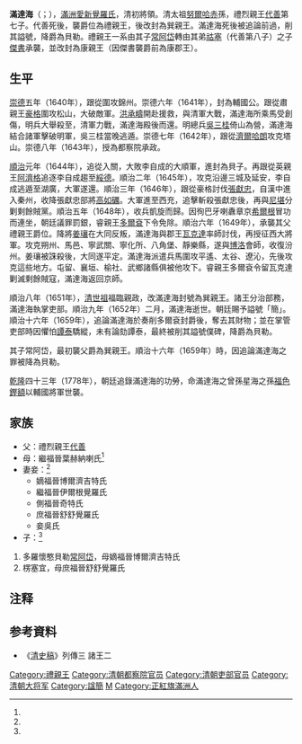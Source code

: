 {{Manchu name|[[爱新觉罗氏|爱新觉罗]]}}
'''滿達海'''（{{lang-mnc|ᠮᠠᠨᡩᠠᡥᠠᡳ|v=mandahai}}；{{Bd|1622年|4月30日（天命七年三月二十）<ref name=ax>《[[愛新覺羅宗譜|愛新覺羅宗譜]]》乙冊，3735－3737頁。</ref>|1652年|3月15日（順治九年二月初六）<ref name=ax/>}}），[[滿洲|滿洲]][[愛新覺羅氏|愛新覺羅氏]]，清初將領。清太祖[[努爾哈赤|努爾哈赤]]孫，禮烈親王[[代善|代善]]第七子。代善死後，襲爵位為禮親王，後改封為巽親王。滿達海死後被追論前過，削其謚號，降爵為貝勒。禮親王一系由其子[[常阿岱|常阿岱]]轉由其弟[[祜塞|祜塞]]（代善第八子）之子[[傑書|傑書]]承襲，並改封為康親王（因傑書襲爵前為康郡王）。

== 生平 ==
[[崇德|崇德]]五年（1640年），跟從圍攻錦州。崇德六年（1641年），封為輔國公。跟從肅親王[[豪格|豪格]]圍攻松山，大破敵軍。[[洪承疇|洪承疇]]開赴援救，與清軍大戰，滿達海所乘馬受創傷，明兵大舉殺至，清軍力戰，滿達海殿後而還。明總兵[[吳三桂|吳三桂]]倚山為營，滿達海結合諸軍擊破明軍，吳三桂當晚逃遁。崇德七年（1642年），跟從[[濟爾哈朗|濟爾哈朗]]攻克塔山。崇德八年（1643年），授為都察院承政。

[[順治|順治]]元年（1644年），追從入關，大敗李自成的大順軍，進封為貝子。再跟從英親王[[阿濟格|阿濟格]]追逐李自成趨至[[綏德|綏德]]。順治二年（1645年），攻克沿邊三城及延安，李自成逃遁至湖廣，大軍遂還。順治三年（1646年），跟從豪格討伐[[張獻忠|張獻忠]]，自漢中進入秦州，收降張獻忠部將[[高如礪|高如礪]]。大軍進至西充，追擊斬殺張獻忠後，再與[[尼堪|尼堪]]分剿剩餘賊黨。順治五年（1648年），收兵凱旋而歸。因徇巴牙喇纛章京[[希爾根|希爾根]]冒功而連坐，朝廷議罪罰銀，睿親王[[多爾袞|多爾袞]]下令免除。順治六年（1649年），承襲其父禮親王爵位。降將[[姜瓖|姜瓖]]在大同反叛，滿達海與郡王[[瓦克達|瓦克達]]率師討伐，再授征西大將軍。攻克朔州、馬邑、寧武關、寧化所、八角堡、靜樂縣，遂與[[博洛|博洛]]會師，收復汾州。姜瓖被誅殺後，大同遂平定。滿達海派遣兵馬圍攻平遙、太谷、遼沁，先後攻克這些地方。屯留、襄垣、榆社、武鄉諸縣俱被他攻下。睿親王多爾袞令留瓦克達剿滅剩餘賊寇，滿達海返回京師。

順治八年（1651年），[[清世祖|清世祖]]福臨親政，改滿達海封號為巽親王。諸王分治部務，滿達海執掌吏部。順治九年（1652年）二月，滿達海逝世。朝廷賜予謚號「簡」。順治十六年（1659年），追論滿達海於奏削多爾袞封爵後，奪去其財物；並在掌管吏部時因懼怕[[譚泰|譚泰]]驕縱，未有論劾譚泰，最終被削其謚號僕碑，降爵為貝勒。

其子常阿岱，最初襲父爵為巽親王。順治十六年（1659年）時，因追論滿達海之罪被降為貝勒。

[[乾隆|乾隆]]四十三年（1778年），朝廷追錄滿達海的功勞，命滿達海之曾孫星海之孫[[福色鏗額|福色鏗額]]以輔國將軍世襲。

==家族==
*父：禮烈親王[[代善|代善]]
*母：繼福晉葉赫納喇氏<ref name=ax/>
*妻妾：<ref name=ax/>
**嫡福晉博爾濟吉特氏
**繼福晉伊爾根覺羅氏
**側福晉奇特氏
**庶福晉舒舒覺羅氏
**妾吳氏
*子：<ref name=ax/>
#多羅懷憨貝勒[[常阿岱|常阿岱]]，母嫡福晉博爾濟吉特氏
#楞塞宜，母庶福晉舒舒覺羅氏

== 注释 ==

{{Reflist}}

== 参考資料 ==
* 《[[清史稿|清史稿]]》列傳三 諸王二

{{start box}}
{{s-hou|禮親王世系|1622年|4月30日|1652年|3月15日|清太祖世系}}
{{s-roy}}
{{s-before|父親禮烈親王[[代善|代善]]}}
{{s-title|[[禮親王|禮親王]]|1648年－1652年}}
{{s-after|長子巽懷愍親王[[常阿岱|常阿岱]]}}
{{end box}}

[[Category:禮親王|Category:禮親王]]
[[Category:清朝都察院官员|Category:清朝都察院官员]]
[[Category:清朝吏部官员|Category:清朝吏部官员]]
[[Category:清朝大将军|Category:清朝大将军]]
[[Category:諡簡|Category:諡簡]]
[[Category:愛新覺羅氏|M]]
[[Category:正紅旗滿洲人|Category:正紅旗滿洲人]]